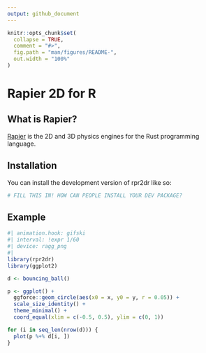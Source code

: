 ```yaml
---
output: github_document
---
```


<!-- README.md is generated from README.Rmd. Please edit that file -->

```r
knitr::opts_chunk$set(
  collapse = TRUE,
  comment = "#>",
  fig.path = "man/figures/README-",
  out.width = "100%"
)
```

# Rapier 2D for R

<!-- badges: start -->
<!-- badges: end -->

## What is Rapier?

[Rapier](https://github.com/dimforge/rapier) is the 2D and 3D physics engines for the Rust programming language. 

## Installation

You can install the development version of rpr2dr like so:

``` r
# FILL THIS IN! HOW CAN PEOPLE INSTALL YOUR DEV PACKAGE?
```

## Example

```r
#| animation.hook: gifski
#| interval: !expr 1/60
#| device: ragg_png
#| 
library(rpr2dr)
library(ggplot2)

d <- bouncing_ball()

p <- ggplot() +
  ggforce::geom_circle(aes(x0 = x, y0 = y, r = 0.05)) +
  scale_size_identity() +
  theme_minimal() +
  coord_equal(xlim = c(-0.5, 0.5), ylim = c(0, 1))

for (i in seq_len(nrow(d))) {
  plot(p %+% d[i, ])
}
```
